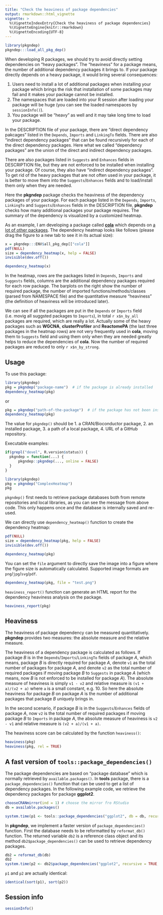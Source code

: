 ```yaml
---
title: "Check the heaviness of package dependencies"
output: rmarkdown::html_vignette
vignette: >
  %\VignetteIndexEntry{Check the heaviness of package dependencies}
  %\VignetteEngine{knitr::rmarkdown}
  %\VignetteEncoding{UTF-8}
---
```


```r
library(pkgndep)
pkgndep:::load_all_pkg_dep()
```


When developing R packages, we should try to avoid directly setting
dependencies on "heavy packages". The "heaviness" for a package means, the
number of additional dependency packages it brings to. If your package directly depends
on a heavy package, it would bring several consequences:

1. Users need to install a lot of additional packages when installing your
   package which brings the risk that installation of some packages
   may fail and it makes your package cannot be installed. 
2. The namespaces that are loaded into your R session after loading your package will be huge (you can see the loaded namespaces by `sessionInfo()`).
3. You package will be "heavy" as well and it may take long time to load your package.

In the DESCRIPTION file of your package, there are "direct dependency
pakcages" listed in the `Depends`, `Imports` and `LinkingTo` fields. There are
also "indirect dependency packages" that can be found recursively for each of
the direct dependency packages. Here what we called "dependency packages" are
the union of the direct and indirect dependency packages.

There are also packages listed in `Suggests` and `Enhances` fields in
DESCRIPTION file, but they are not enforced to be installed when installing
your package. Of course, they also have "indirect dependency packages". To get
rid of the heavy packages that are not often used in your package, it is
better to move them into the `Suggests`/`Enhances` fields and to load/install
them only when they are needed.

Here the **pkgndep** package checks the heaviness of the dependency packages
of your package. For each package listed in the `Depends`, `Imports`,
`LinkingTo` and `Suggests`/`Enhances` fields in the DESCRIPTION file,
**pkgndep** checks how many additional packages your package requires. The
summary of the dependency is visualized by a customized heatmap.

As an example, I am developing a package called
[**cola**](https://github.com/jokergoo/cola/) which depends on [a lot of other
packages](https://github.com/jokergoo/ComplexHeatmap/blob/master/DESCRIPTION).
The dependency heatmap looks like follows (please drag the figure to a new tab to see it in its actual size):

```r
x = pkgndep:::ENV$all_pkg_dep[["cola"]]
pdf(NULL)
size = dependency_heatmap(x, help = FALSE)
invisible(dev.off())
```

```r
dependency_heatmap(x)
```

In the heatmap, rows are the packages listed in `Depends`, `Imports` and
`Suggests` fields, columns are the additional dependency packages required for
each row package. The barplots on the right show the number of required
package, the number of imported functions/methods/classes (parsed from
NAMESPACE file) and the quantitative measure "heaviness" (the definition of
heaviness will be introduced later).

We can see if all the packages are put in the `Depends` or `Imports` field
(i.e. movig all suggsted packages to `Imports`), in total `r x$n_by_all`
packages are required, which are really a lot. Actually some of the heavy
packages such as **WGCNA**, **clusterProfiler** and **ReactomePA** (the last
three packages in the heatmap rows) are not very frequently used in **cola**,
moving them to `Suggests` field and using them only when they are needed
greatly helps to reduce the dependencies of **cola**. Now the number of required
packages are reduced to only `r x$n_by_strong`.

## Usage

To use this package:

```r
library(pkgndep)
pkg = pkgndep("package-name")  # if the package is already installed
dependency_heatmap(pkg)
```

or

```r
pkg = pkgndep("path-of-the-package")  # if the package has not been installed yet
dependency_heatmap(pkg)
```

The value for `pkgndep()` should be 1. a CRAN/Bioconductor package, 2. an installed package, 3. a path of a local package, 4. URL of a GitHub repository.

Executable examples:

```r
if(grepl("devel", R.version$status)) {
  pkgndep = function(...) {
      pkgndep::pkgndep(..., online = FALSE)
  }
}
```

```r
library(pkgndep)
pkg = pkgndep("ComplexHeatmap")
pkg
```

`pkgndep()` first needs to retrieve package databases both from remote repositories and local libraries, as you
can see the message from above code. This only happens once and the database is internally
saved and re-used.

We can directly use `dependency_heatmap()` function to create the dependency heatmap:

```r
pdf(NULL)
size = dependency_heatmap(pkg, help = FALSE)
invisible(dev.off())
```

```r
dependency_heatmap(pkg)
```

You can set the `file` argument to directly save the image into a figure where the figure
size is automatically calculated. Supported image formats are `png`/`jpg`/`svg`/`pdf`.

```r
dependency_heatmap(pkg, file = "test.png")
```

`heaviness_report()` function can generate an HTML report for the dependency heaviness analysis on the package.

```r
heaviness_report(pkg)
```

## Heaviness

The heaviness of package dependency can be measured quantitatively. **pkgndep** provides two measures: the absolute
measure and the relative measure.

The heaviness of a dependency package is calculated as follows. If package _B_
is in the `Depends`/`Imports`/`LinkingTo` fields of package _A_, which means, package _B_ 
is directly required for package _A_, denote `v1` as the total number of packages for package _A_, 
and denote `v2` as the total number of required packages if moving package
_B_ to `Suggests` in package _A_ (which means, now _B_ is not enforced to be installed for package _A_). The
absolute measure of heaviness is simply `v1 - v2` and relative measure is `(v1 + a)/(v2 + a)` where `a` is a small constant, e.g. 10.
So here the absolute heaviness for package _B_ on package _A_ is the number of additional packages
that package _B_ uniquely brings in.

In the second scenario, if package _B_ is in the `Suggests`/`Enhances` fields of package
_A_, now `v2` is the total number of required packages if moving package _B_ to `Imports` in package _A_,
the absolute measure of heaviness is `v2 - v1` and relative measure is `(v2 + a)/(v1 + a)`.

The heaviness score can be calculated by the function `heaviness()`:

```r
heaviness(pkg)
heaviness(pkg, rel = TRUE)
```


## A fast version of `tools::package_dependencies()`

The package dependencies are based on "package database" which is normally retrieved by `available.packages()`.
In **tools** package, there is a `package_dependencies()` function that can be used to get a list of dependency packages.
In the following example code, we retrieve the dependency packages for package **ggplot2**.

```r
chooseCRANmirror(ind = 1) # choose the mirror fro RStudio
db = available.packages()
```


```r
system.time(p1 <- tools::package_dependencies("ggplot2", db = db, recursive = TRUE)[[1]])
```

In **pkgndep**, we implement a faster version of `package_dependencies()` function. First the database needs
to be reformatted by `reformat_db()` function. The returned variable `db2` is a reference class object and
its method `db2$package_dependencies()` can be used to retrieve dependency packages.

```r
db2 = reformat_db(db)
db2
system.time(p2 <- db2$package_dependencies("ggplot2", recursive = TRUE, simplify = TRUE))
```

`p1` and `p2` are actually identical:

```r
identical(sort(p1), sort(p2))
```


## Session info

```r
sessionInfo()
```

